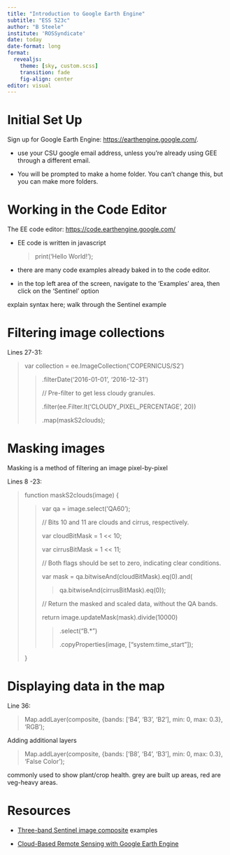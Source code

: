 ```yaml
---
title: "Introduction to Google Earth Engine"
subtitle: "ESS 523c"
author: "B Steele"
institute: 'ROSSyndicate'
date: today
date-format: long
format: 
  revealjs:
    theme: [sky, custom.scss]
    transition: fade
    fig-align: center
editor: visual
---
```


# Initial Set Up

Sign up for Google Earth Engine: <https://earthengine.google.com/>.

-   use your CSU google email address, unless you're already using GEE through a different email.

-   You will be prompted to make a home folder. You can't change this, but you can make more folders.

# Working in the Code Editor

The EE code editor: <https://code.earthengine.google.com/>

::: incremental
-   EE code is written in javascript

    > print('Hello World!');

-   there are many code examples already baked in to the code editor.

-   in the top left area of the screen, navigate to the 'Examples' area, then click on the 'Sentinel' option
:::

::: notes
explain syntax here; walk through the Sentinel example
:::

# Filtering image collections

Lines 27-31:

> var collection = ee.ImageCollection('COPERNICUS/S2')
>
> > .filterDate('2016-01-01', '2016-12-31')
> >
> > // Pre-filter to get less cloudy granules.
> >
> > .filter(ee.Filter.lt('CLOUDY_PIXEL_PERCENTAGE', 20))
> >
> > .map(maskS2clouds);

# Masking images {.smaller}

Masking is a method of filtering an image pixel-by-pixel

Lines 8 -23:

> function maskS2clouds(image) {
>
> > var qa = image.select('QA60');
> >
> > // Bits 10 and 11 are clouds and cirrus, respectively.
> >
> > var cloudBitMask = 1 \<\< 10;
> >
> > var cirrusBitMask = 1 \<\< 11;
> >
> > // Both flags should be set to zero, indicating clear conditions.
> >
> > var mask = qa.bitwiseAnd(cloudBitMask).eq(0).and(
> >
> > > qa.bitwiseAnd(cirrusBitMask).eq(0));
> >
> > // Return the masked and scaled data, without the QA bands.
> >
> > return image.updateMask(mask).divide(10000)
> >
> > > .select("B.\*")
> > >
> > > .copyProperties(image, \["system:time_start"\]);
>
> }

# Displaying data in the map

Line 36:

> Map.addLayer(composite, {bands: \['B4', 'B3', 'B2'\], min: 0, max: 0.3}, 'RGB');

::: fragment
Adding additional layers

> Map.addLayer(composite, {bands: \['B8', 'B4', 'B3'\], min: 0, max: 0.3}, 'False Color');
:::

::: notes
commonly used to show plant/crop health. grey are built up areas, red are veg-heavy areas.
:::

# Resources

-   [Three-band Sentinel image composite](https://custom-scripts.sentinel-hub.com/custom-scripts/sentinel-2/composites/) examples

-   [Cloud-Based Remote Sensing with Google Earth Engine](https://www.eefabook.org/)
